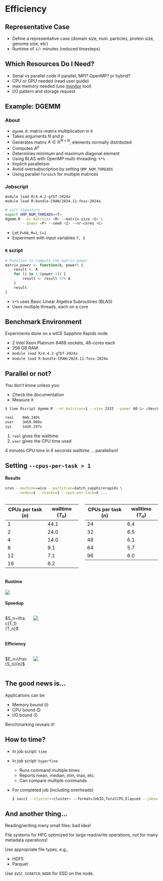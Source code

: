 # Efficiency


## Representative Case

- Define a representative case
  (domain size, num. particles, protein size, genome size, etc)
- Runtime of +/- minutes
  (reduced timesteps)


## Which Resources Do I Need?

- Serial vs parallel code
  if parallel, MPI? OpenMP? or hybrid?
- CPU or GPU needed (read user guide)
- max memory needed (use [monitor](https://docs.vscentrum.be/compute/jobs/monitoring_memory_and_cpu_usage_of_programs.html) tool)
- I/O pattern and storage request


## Example: DGEMM

::: {.panel-tabset}

### About

- `dgemm.R`: matrix-matrix multiplication in `R`
- Takes arguments $N$ and $p$
- Generates matrix $A \in \mathbb{R}^{N \times N}$, elements normally distributed
- Computes $A^p$
- Determines minimum and maximum diagonal element
- Using BLAS with OpenMP multi-threading: `%*%`
- Implicit parallelism
- Avoid oversubscription by setting `OMP_NUM_THREADS`
- Using parallel `foreach` for multiple matrices



### Jobscript

```bash
module load R/4.4.2-gfbf-2024a
module load R-bundle-CRAN/2024.11-foss-2024a

# call signature
export OMP_NUM_THREADS=<T>
dgemm.R --nr-matrices <M> --matrix-size <S> \
        --power <P> --seed <Z> --nr-cores <C>
```

- Let `P=60`, `M=1`, `C=1`
- Experiment with input variables `T, S`

### `R` script

```r
# Function to compute the matrix power
matrix_power <- function(A, power) {
    result <- A
    for (i in 1:(power-1)) {
        result <- result %*% A
    }
    result
}
```
:::: {.fragment}
- `%*%` uses Basic Linear Algebra Subroutines (BLAS)
- Uses multiple threads, each on a core
::::

:::


## Benchmark Environment

Experiments done on a wICE Sapphire Rapids node

- 2 Intel Xeon Platinum 8468 sockets, 48-cores each
- 256 GB RAM
- `module load R/4.4.2-gfbf-2024a`
- `module load R-bundle-CRAN/2024.11-foss-2024a`


## Parallel or not?

You don't know unless you:

::: {.fragment}
- Check the documentation
- Measure it
:::

::: {.fragment}

```bash
$ time Rscript dgemm.R --nr_matrices=1 --size 3333 --power 60 &> /dev/null

real    0m6.140s
user    3m58.968s
sys     1m26.297s
```

1. `real` gives the walltime
2. `user` gives the CPU time used
:::

::: {.fragment}
4 minutes CPU time in 6 seconds walltime ... [parallelism!]{.fragment}
:::


## Setting `--cpus-per-task > 1` {fontsize=80%}

::: {.panel-tabset}

#### Results

```bash
srun --machine=wice --partition=batch_sapphirerapids \
     --nodes=1 --ntasks=1 --cpus-per-task=X ...
```

:::: {.columns .fragment}
::::: {.column width=50%}

<div style="font-size: 0.75em;">

| CPUs per task ($n$) | walltime ($T_n$) |
|---------------------|------------------|
| 1                   | 44.1             |
| 2                   | 24.0             |
| 4                   | 14.0             |
| 8                   | 9.1              |
| 12                  | 7.1              |
| 16                  | 6.2              |

</div>

:::::

:::: {.column width=50%}

<div style="font-size: 0.75em;">

| CPUs per task ($n$) | walltime ($T_n$) |
|---------------------|------------------|
| 24                  | 6.4              |
| 32                  | 6.5              |
| 48                  | 6.1              |
| 64                  | 5.7              |
| 96                  | 6.0              |

</div>

:::::

::::

#### Runtime

![](img/runtime_cpus_per_task.png)

#### Speedup

::: {.columns}
:::: {.column width=15%}
$S_n=\frac{T_1}{T_n}$
::::
:::: {.column width=85%}
![](img/speedup_cpus_per_task.png)
::::
:::

#### Efficiency

::: {.columns}
:::: {.column width=15%}
$E_n=\frac{S_n}{n}$
::::
:::: {.column width=85%}
![](img/efficiency_cpus_per_task.png)
::::
:::

:::


## The good news is...

Applications can be

- Memory bound 😒
- CPU bound 😊
- I/O bound 😗

::: {.callout-tip .fragment}
Benchmarking reveals it!
:::


## How to time?

- In job script: `time`
- In job script: `hyperfine`
  - Runs command multiple times
  - Reports mean, median, min, max, etc.
  - Can compare multiple commands
- For completed job (including overheads)
  ```bash
  $ sacct --cluster=<cluster> --format=JobID,TotalCPU,Elapsed --jobs=<job-id>
  ```


## And another thing...

Reading/writing many small files: [bad idea!]{.fragment}

::: {.callout-warning .fragment}
File systems for HPC optimized for large read/write operations, *not* for
many metadata operations!
:::

::: {.fragment}
Use appropriate file types, e.g.,

- HDF5
- Parquet
:::

::: {.callout-tip .fragment}
Use `$VSC_SCRATCH_NODE` for SSD on the node.
:::